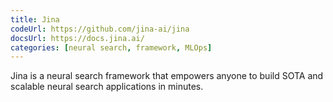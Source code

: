 ```yaml
---
title: Jina
codeUrl: https://github.com/jina-ai/jina
docsUrl: https://docs.jina.ai/
categories: [neural search, framework, MLOps]
---
```


Jina is a neural search framework that empowers anyone to build SOTA and scalable neural search applications in minutes.